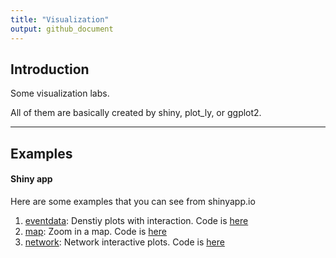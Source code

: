 ```yaml
---
title: "Visualization"
output: github_document
---
```



## Introduction

Some visualization labs.

All of them are basically created by shiny, plot_ly, or ggplot2.

***
## Examples

#### Shiny app

Here are some examples that you can see from shinyapp.io

1. [eventdata](https://shihs.shinyapps.io/Special_Task_1/): Denstiy plots with interaction. Code is [here](https://github.com/shihs/Visualization-Course/tree/master/eventdata)
2. [map](https://shihs.shinyapps.io/Special_Task_2/): Zoom in a map. Code is [here](https://github.com/shihs/Visualization-Course/tree/master/map)
3. [network](https://shihs.shinyapps.io/Special_Task_3/): Network interactive plots. Code is [here](https://github.com/shihs/Visualization-Course/tree/master/network)
